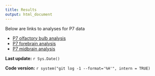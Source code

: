 ```yaml
---
title: Results
output: html_document
---
```


Below are links to analyses for P7 data

* [P7 olfactory bulb analysis](P7_Ob.recursive_analysis.html)
* [P7 forebrain analysis](P7_Fb.recursive_analysis.html)
* [P7 midbrain analysis](P7_Mb.recursive_analysis.html)

**Last update:** `r Sys.Date()`

**Code version:** `r system("git log -1 --format='%H'", intern = TRUE)`